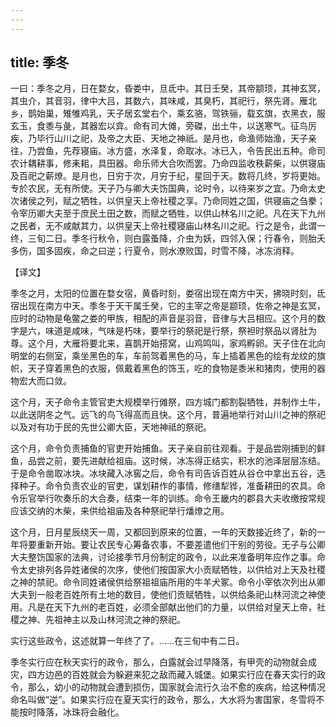 ```yaml
---
---
---
```

title: 季冬
---



一曰：季冬之月，日在婺女，昏娄中，旦氐中。其日壬癸，其帝颛顼，其神玄冥，其虫介，其音羽，律中大吕，其数六，其味咸，其臭朽，其祀行，祭先肾。雁北乡，鹊始巢，雉雊鸡乳，天子居玄堂右个，乘玄骆，驾铁骊，载玄旗，衣黑衣，服玄玉，食黍与彘，其器宏以弇。命有司大傩，旁磔，出土牛，以送寒气。征鸟厉疾，乃毕行山川之祀，及帝之大臣、天地之神祇。是月也，命渔师始渔，天子亲往，乃尝鱼，先荐寝庙。冰方盛，水泽复，命取冰。冰已入，令告民出五种。命司农计耦耕事，修耒耜，具田器。命乐师大合吹而罢。乃命四监收秩薪柴，以供寝庙及百祀之薪燎。是月也，日穷于次，月穷于纪，星回于天。数将几终，岁将更始。专於农民，无有所使。天子乃与卿大夫饬国典，论时令，以待来岁之宜。乃命太史次诸侯之列，赋之牺牲，以供皇天上帝社稷之享。乃命同姓之国，供寝庙之刍豢；令宰历卿大夫至于庶民土田之数，而赋之牺牲，以供山林名川之祀。凡在天下九州之民者，无不咸献其力，以供皇天上帝社稷寝庙山林名川之祀。行之是令，此谓一终，三旬二日。季冬行秋令，则白露蚤降，介虫为妖，四邻入保；行春令，则胎夭多伤，国多固疾，命之曰逆；行夏令，则水潦败国，时雪不降，冰冻消释。

【译文】

季冬之月，太阳的位置在婺女宿，黄昏时刻，娄宿出现在南方中天，拂晓时刻，氐宿出现在南方中天。季冬于天干属壬癸，它的主宰之帝是颛顼，佐帝之神是玄冥，应时的动物是龟鳖之娄的甲族，相配的声音是羽音，音律与大吕相应。这个月的数字是六，味道是咸味，气味是朽味，要举行的祭祀是行祭，祭袒时祭品以肾肚为尊。这个月，大雁将要北来，喜鹊开始搭窝，山鸡鸣叫，家鸡孵卵。天子住在北向明堂的右侧室，乘坐黑色的车，车前驾着黑色的马，车上插着黑色的绘有龙纹的旗帜，天子穿着黑色的衣服，佩戴着黑色的饰玉，吃的食物是黍米和猪肉，使用的器物宏大而口敛。

这个月，天子命令主管官吏大规模举行傩祭，四方城门都割裂牺牲，并制作土牛，以此送阴冬之气。远飞的鸟飞得高而且快。这个月，普遍地举行对山川之神的祭祀以及对有功于民的先世公卿大臣，天地神祗的祭祀。

这个月，命令负责捕鱼的官吏开始捕鱼。天子亲自前往观看。于是品尝刚捕到的鲜鱼，品尝之前，要先进献给祖庙。这时候，冰冻得正结实，积水的池泽层层冻结。于是命令凿取冰块。冰块藏入冰窖之后，命令有司告诉百姓从谷仓中拿出五谷，选择种子。命令负责农业的官吏，谋划耕作的事情，修缮犁铧，准备耕田的农具。命令乐官举行吹奏乐的大合奏，结束一年的训练。命令王畿内的郡县大夫收缴按常规应该交纳的木柴，来供给祖庙及各种祭祀举行燔燎之用。

这个月，日月星辰绕天一周，又都回到原来的位置，一年的天数接近终了，新的一年将要重新开始。要让农民专心筹备农事，不要差遣他们干别的劳役。无子与公卿大夫整饬国家的法典，讨论接季节月份制定的政令，以此来准备明年应作之事。命令太史排列各异姓诸侯的次序，使他们按国家大小贡赋牺牲，以供给对上天及社稷之神的禁祀。命令同姓诸侯供给祭祖祖庙所用的牛羊犬冢。命令小宰依次列出从卿大夫到一般老百姓所有土地的数目，使他们贡赋牺牲，以供给条祀山林河流之神使用。凡是在天下九州的老百姓，必须全部献出他们的力量，以供给对皇天上帝，社稷之神、先祖神主以及山林河流之神的祭祀。

实行这些政令，这述就算一年终了了。……在三旬中有二日。

季冬实行应在秋天实行的政令，那么，白露就会过早降落，有甲壳的动物就会成灾，四方边邑的百姓就会为躲避来犯之敌而藏入城堡。如果实行应在春天实行的政令，那么，幼小的动物就会遭到损伤，国家就会流行久治不愈的疾病，给这种情况命名叫做“逆”。如果实行应在夏天实行的政令，那么，大水将为害国家，冬雪将不能按时降落，冰珠将会融化。